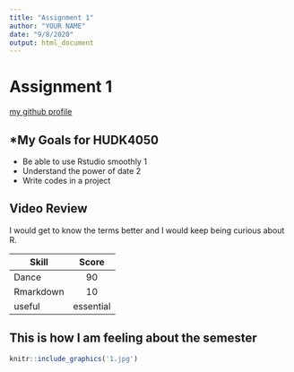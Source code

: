 ```yaml
---
title: "Assignment 1"
author: "YOUR NAME"
date: "9/8/2020"
output: html_document
---
```


# Assignment 1 
[my github profile](https://github.com/louiserr98)

## *My Goals for HUDK4050 
 + Be able to use Rstudio smoothly 1
 + Understand the power of date 2
 + Write codes in a project

## Video Review
I would get to know the terms better and I would keep being curious about R.

Skill | Score
- | :-: 
Dance | 90
Rmarkdown | 10
useful | essential 

## This is how I am feeling about the semester

```r
knitr::include_graphics('1.jpg')
```

